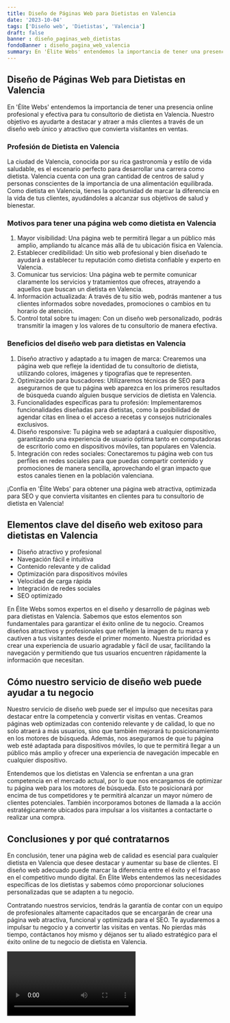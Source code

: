 ```yaml
---
title: Diseño de Páginas Web para Dietistas en Valencia
date: '2023-10-04'
tags: ['Diseño web', 'Dietistas', 'Valencia']
draft: false
banner : diseño_paginas_web_dietistas
fondoBanner : diseño_pagina_web_valencia
summary: En 'Élite Webs' entendemos la importancia de tener una presencia online profesional y efectiva para tu consultorio de dietista en Valencia. Nuestro objetivo es ayudarte a destacar y atraer a más clientes a través de un diseño web único y atractivo que convierta visitantes en ventas.
---
```


## Diseño de Páginas Web para Dietistas en Valencia

En 'Élite Webs' entendemos la importancia de tener una presencia online profesional y efectiva para tu consultorio de dietista en Valencia. Nuestro objetivo es ayudarte a destacar y atraer a más clientes a través de un diseño web único y atractivo que convierta visitantes en ventas.

### Profesión de Dietista en Valencia

La ciudad de Valencia, conocida por su rica gastronomía y estilo de vida saludable, es el escenario perfecto para desarrollar una carrera como dietista. Valencia cuenta con una gran cantidad de centros de salud y personas conscientes de la importancia de una alimentación equilibrada. Como dietista en Valencia, tienes la oportunidad de marcar la diferencia en la vida de tus clientes, ayudándoles a alcanzar sus objetivos de salud y bienestar.

### Motivos para tener una página web como dietista en Valencia

1. Mayor visibilidad: Una página web te permitirá llegar a un público más amplio, ampliando tu alcance más allá de tu ubicación física en Valencia.
2. Establecer credibilidad: Un sitio web profesional y bien diseñado te ayudará a establecer tu reputación como dietista confiable y experto en Valencia.
3. Comunicar tus servicios: Una página web te permite comunicar claramente los servicios y tratamientos que ofreces, atrayendo a aquellos que buscan un dietista en Valencia.
4. Información actualizada: A través de tu sitio web, podrás mantener a tus clientes informados sobre novedades, promociones o cambios en tu horario de atención.
5. Control total sobre tu imagen: Con un diseño web personalizado, podrás transmitir la imagen y los valores de tu consultorio de manera efectiva.

### Beneficios del diseño web para dietistas en Valencia

1. Diseño atractivo y adaptado a tu imagen de marca: Crearemos una página web que refleje la identidad de tu consultorio de dietista, utilizando colores, imágenes y tipografías que te representen.
2. Optimización para buscadores: Utilizaremos técnicas de SEO para asegurarnos de que tu página web aparezca en los primeros resultados de búsqueda cuando alguien busque servicios de dietista en Valencia.
3. Funcionalidades específicas para tu profesión: Implementaremos funcionalidades diseñadas para dietistas, como la posibilidad de agendar citas en línea o el acceso a recetas y consejos nutricionales exclusivos.
4. Diseño responsive: Tu página web se adaptará a cualquier dispositivo, garantizando una experiencia de usuario óptima tanto en computadoras de escritorio como en dispositivos móviles, tan populares en Valencia.
5. Integración con redes sociales: Conectaremos tu página web con tus perfiles en redes sociales para que puedas compartir contenido y promociones de manera sencilla, aprovechando el gran impacto que estos canales tienen en la población valenciana.

¡Confía en 'Élite Webs' para obtener una página web atractiva, optimizada para SEO y que convierta visitantes en clientes para tu consultorio de dietista en Valencia!

<GifSeo />

<Cta />

## Elementos clave del diseño web exitoso para dietistas en Valencia

- Diseño atractivo y profesional
- Navegación fácil e intuitiva
- Contenido relevante y de calidad
- Optimización para dispositivos móviles
- Velocidad de carga rápida
- Integración de redes sociales
- SEO optimizado

En Élite Webs somos expertos en el diseño y desarrollo de páginas web para dietistas en Valencia. Sabemos que estos elementos son fundamentales para garantizar el éxito online de tu negocio. Creamos diseños atractivos y profesionales que reflejen la imagen de tu marca y cautiven a tus visitantes desde el primer momento. Nuestra prioridad es crear una experiencia de usuario agradable y fácil de usar, facilitando la navegación y permitiendo que tus usuarios encuentren rápidamente la información que necesitan.

## Cómo nuestro servicio de diseño web puede ayudar a tu negocio

Nuestro servicio de diseño web puede ser el impulso que necesitas para destacar entre la competencia y convertir visitas en ventas. Creamos páginas web optimizadas con contenido relevante y de calidad, lo que no solo atraerá a más usuarios, sino que también mejorará tu posicionamiento en los motores de búsqueda. Además, nos aseguramos de que tu página web esté adaptada para dispositivos móviles, lo que te permitirá llegar a un público más amplio y ofrecer una experiencia de navegación impecable en cualquier dispositivo.

Entendemos que los dietistas en Valencia se enfrentan a una gran competencia en el mercado actual, por lo que nos encargamos de optimizar tu página web para los motores de búsqueda. Esto te posicionará por encima de tus competidores y te permitirá alcanzar un mayor número de clientes potenciales. También incorporamos botones de llamada a la acción estratégicamente ubicados para impulsar a los visitantes a contactarte o realizar una compra.

## Conclusiones y por qué contratarnos

En conclusión, tener una página web de calidad es esencial para cualquier dietista en Valencia que desee destacar y aumentar su base de clientes. El diseño web adecuado puede marcar la diferencia entre el éxito y el fracaso en el competitivo mundo digital. En Élite Webs entendemos las necesidades específicas de los dietistas y sabemos cómo proporcionar soluciones personalizadas que se adapten a tu negocio.

Contratando nuestros servicios, tendrás la garantía de contar con un equipo de profesionales altamente capacitados que se encargarán de crear una página web atractiva, funcional y optimizada para el SEO. Te ayudaremos a impulsar tu negocio y a convertir las visitas en ventas. No pierdas más tiempo, contáctanos hoy mismo y déjanos ser tu aliado estratégico para el éxito online de tu negocio de dietista en Valencia.

<Video />

<CtaBot job='Dietistas' city='Valencia'/>

<Gmaps query='Valencia+españa+maps' />
